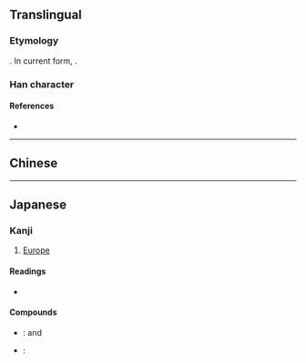 {{character info/new}}
{{also|歐}}
==Translingual==
{{stroke order|strokes=8}}
{{ja-forms|欧|欧|[[歐]]}}
===Etymology===
{{Han simp|歐|f=區|t=区}}. In current form, {{Han compound|区|欠|ls=psc|c1=p|c2=s}}.

===Han character===
{{Han char|rn=76|rad=欠|as=04|sn=8|four=|canj=SKNO|ids=⿰区欠}}

====References====
* {{Han ref|kx=0566.181|dkj=16024|dj=0955.070|hdz=32135.040|uh=6B27|ud=27431}}

----

==Chinese==
{{zh-see|歐}}

----

==Japanese==
{{ja-kanji forms|欧|歐}}

===Kanji===
{{ja-kanji|grade=c|rs=欠04|style=s|kyu=歐}}

# [[Europe]]

====Readings====
* {{ja-readings|goon=[[う]] (u)|kanon=[[おう]] (ō)|kun=[[はく]] (haku), [[うたう]] (utau)}}

====Compounds====
* {{ja-r|欧米|おうべい}}: {{l|en|Europe}} and {{l|en|America}}
* {{ja-r|欧州|おうしゅう}}: {{l|en|Europe}}